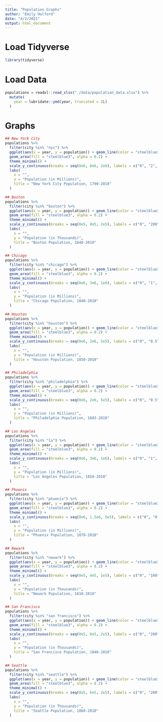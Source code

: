 ```yaml
---
title: "Population Graphs"
author: "Emily Halford"
date: "4/2/2021"
output: html_document
---
```


# Load Tidyverse

```r

library(tidyverse)

```

# Load Data

```r

populations = readxl::read_xlsx("./data/population_data.xlsx") %>% 
  mutate(
    year = lubridate::ymd(year, truncated = 2L)
  )

```

# Graphs

```r

## New York City
populations %>% 
  filter(city %in% "nyc") %>% 
  ggplot(aes(x = year, y = population)) + geom_line(color = "steelblue3", size = 1.25) +
  geom_area(fill = "steelblue3", alpha = 0.2) +
  theme_minimal() +
  scale_y_continuous(breaks = seq(0e6, 8e6, 2e6), labels = c("0", "2", "4", "6", "8")) +
  labs(
    x = "",
    y = "Population (in Millions)",
    title = "New York City Population, 1790-2010"
  )

## Boston
populations %>% 
  filter(city %in% "boston") %>% 
  ggplot(aes(x = year, y = population)) + geom_line(color = "steelblue3", size = 1.25) +
  geom_area(fill = "steelblue3", alpha = 0.2) +
  theme_minimal() +
  scale_y_continuous(breaks = seq(0e5, 8e5, 2e5), labels = c("0", "200", "400", "600", "800")) +
  labs(
    x = "",
    y = "Population (in Thousands)",
    title = "Boston Population, 1640-2010"
  )

## Chicago
populations %>% 
  filter(city %in% "chicago") %>% 
  ggplot(aes(x = year, y = population)) + geom_line(color = "steelblue3", size = 1.25) +
  geom_area(fill = "steelblue3", alpha = 0.2) +
  theme_minimal() +
  scale_y_continuous(breaks = seq(0e6, 3e6, 1e6), labels = c("0", "1", "2", "3")) +
  labs(
    x = "",
    y = "Population (in Millions)",
    title = "Chicago Population, 1840-2010"
  )

## Houston
populations %>% 
  filter(city %in% "houston") %>% 
  ggplot(aes(x = year, y = population)) + geom_line(color = "steelblue3", size = 1.25) +
  geom_area(fill = "steelblue3", alpha = 0.2) +
  theme_minimal() +
  scale_y_continuous(breaks = seq(0e6, 2e6, 5e5), labels = c("0", "0.5", "1", "1.5", "2")) +
  labs(
    x = "",
    y = "Population (in Millions)",
    title = "Houston Population, 1850-2010"
  )

## Philadelphia
populations %>% 
  filter(city %in% "philadelphia") %>% 
  ggplot(aes(x = year, y = population)) + geom_line(color = "steelblue3", size = 1.25) +
  geom_area(fill = "steelblue3", alpha = 0.2) +
  theme_minimal() +
  scale_y_continuous(breaks = seq(0e6, 2e6, 5e5), labels = c("0", "0.5", "1", "1.5", "2")) +
  labs(
    x = "",
    y = "Population (in Millions)",
    title = "Philadelphia Population, 1683-2010"
  )

## Los Angeles
populations %>% 
  filter(city %in% "la") %>% 
  ggplot(aes(x = year, y = population)) + geom_line(color = "steelblue3", size = 1.25) +
  geom_area(fill = "steelblue3", alpha = 0.2) +
  theme_minimal() +
  scale_y_continuous(breaks = seq(0e6, 3e6, 1e6), labels = c("0", "1", "2", "3")) +
  labs(
    x = "",
    y = "Population (in Millions)",
    title = "Los Angeles Population, 1850-2010"
  )

## Phoenix
populations %>% 
  filter(city %in% "phoenix") %>% 
  ggplot(aes(x = year, y = population)) + geom_line(color = "steelblue3", size = 1.25) +
  geom_area(fill = "steelblue3", alpha = 0.2) +
  theme_minimal() +
  scale_y_continuous(breaks = seq(0e6, 1.5e6, 5e5), labels = c("0", "0.5", "1", "1.5")) +
  labs(
    x = "",
    y = "Population (in Millions)",
    title = "Phoenix Population, 1870-2010"
  )

## Newark
populations %>% 
  filter(city %in% "newark") %>% 
  ggplot(aes(x = year, y = population)) + geom_line(color = "steelblue3", size = 1.25) +
  geom_area(fill = "steelblue3", alpha = 0.2) +
  theme_minimal() +
  scale_y_continuous(breaks = seq(0e5, 4e5, 1e5), labels = c("0", "100", "200", "300", "400")) +
  labs(
    x = "",
    y = "Population (in Thousands)",
    title = "Newark Population, 1810-2010"
  )

## San Francisco
populations %>% 
  filter(city %in% "san francisco") %>% 
  ggplot(aes(x = year, y = population)) + geom_line(color = "steelblue3", size = 1.25) +
  geom_area(fill = "steelblue3", alpha = 0.2) +
  theme_minimal() +
  scale_y_continuous(breaks = seq(0e5, 8e5, 2e5), labels = c("0", "200", "400", "600", "800")) +
  labs(
    x = "",
    y = "Population (in Thousands)",
    title = "San Francisco Population, 1848-2010"
  )

## Seattle
populations %>% 
  filter(city %in% "seattle") %>% 
  ggplot(aes(x = year, y = population)) + geom_line(color = "steelblue3", size = 1.25) +
  geom_area(fill = "steelblue3", alpha = 0.2) +
  theme_minimal() +
  scale_y_continuous(breaks = seq(0e5, 6e5, 2e5), labels = c("0", "200", "400", "600")) +
  labs(
    x = "",
    y = "Population (in Thousands)",
    title = "Seattle Population, 1860-2010"
  )

```

